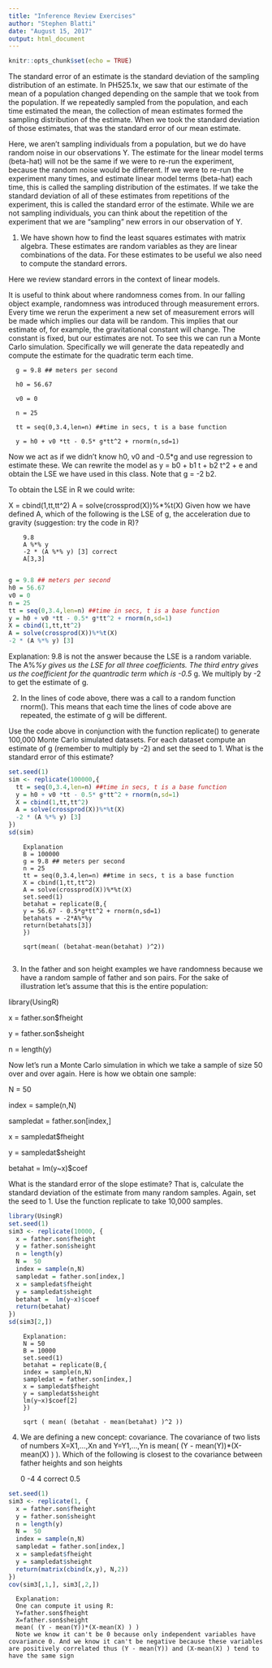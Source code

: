 ---
title: "Inference Review Exercises"
author: "Stephen Blatti"
date: "August 15, 2017"
output: html_document
---

```{r setup, include=FALSE}
knitr::opts_chunk$set(echo = TRUE)
```



The standard error of an estimate is the standard deviation of the sampling distribution of an estimate. In PH525.1x, we saw that our estimate of the mean of a population changed depending on the sample that we took from the population. If we repeatedly sampled from the population, and each time estimated the mean, the collection of mean estimates formed the sampling distribution of the estimate. When we took the standard deviation of those estimates, that was the standard error of our mean estimate.

Here, we aren't sampling individuals from a population, but we do have random noise in our observations Y. The estimate for the linear model terms (beta-hat) will not be the same if we were to re-run the experiment, because the random noise would be different. If we were to re-run the experiment many times, and estimate linear model terms (beta-hat) each time, this is called the sampling distribution of the estimates. If we take the standard deviation of all of these estimates from repetitions of the experiment, this is called the standard error of the estimate. While we are not sampling individuals, you can think about the repetition of the experiment that we are "sampling" new errors in our observation of Y.

1. We have shown how to find the least squares estimates with matrix algebra. These estimates are random variables as they are linear combinations of the data. For these estimates to be useful we also need to compute the standard errors.

Here we review standard errors in the context of linear models.

It is useful to think about where randomness comes from. In our falling object example, randomness was introduced through measurement errors. Every time we rerun the experiment a new set of measurement errors will be made which implies our data will be random. This implies that our estimate of, for example, the gravitational constant will change. The constant is fixed, but our estimates are not. To see this we can run a Monte Carlo simulation. Specifically we will generate the data repeatedly and compute the estimate for the quadratic term each time.

      g = 9.8 ## meters per second
      
      h0 = 56.67
      
      v0 = 0
      
      n = 25
      
      tt = seq(0,3.4,len=n) ##time in secs, t is a base function
      
      y = h0 + v0 *tt - 0.5* g*tt^2 + rnorm(n,sd=1)

Now we act as if we didn't know h0, v0 and -0.5*g and use regression to estimate these. We can rewrite the model as y = b0 + b1 t + b2 t^2 + e and obtain the LSE we have used in this class. Note that g = -2 b2.

To obtain the LSE in R we could write:

X = cbind(1,tt,tt^2)
A = solve(crossprod(X))%*%t(X)
Given how we have defined A, which of the following is the LSE of g, the acceleration due to gravity (suggestion: try the code in R)?

        9.8
        A %*% y
        -2 * (A %*% y) [3] correct
        A[3,3]
        
```{r}
g = 9.8 ## meters per second
h0 = 56.67
v0 = 0
n = 25
tt = seq(0,3.4,len=n) ##time in secs, t is a base function
y = h0 + v0 *tt - 0.5* g*tt^2 + rnorm(n,sd=1)
X = cbind(1,tt,tt^2)
A = solve(crossprod(X))%*%t(X)
-2 * (A %*% y) [3]
```
Explanation: 9.8 is not the answer because the LSE is a random variable. The A%*%y gives us the LSE for all three coefficients. The third entry gives us the coefficient for the quantradic term which is -0.5 * g. We multiply by -2 to get the estimate of g.

2. In the lines of code above, there was a call to a random function rnorm(). This means that each time the lines of code above are repeated, the estimate of g will be different.

Use the code above in conjunction with the function replicate() to generate 100,000 Monte Carlo simulated datasets. For each dataset compute an estimate of g (remember to multiply by -2) and set the seed to 1.
What is the standard error of this estimate?

```{r}
set.seed(1)
sim <- replicate(100000,{
  tt = seq(0,3.4,len=n) ##time in secs, t is a base function
  y = h0 + v0 *tt - 0.5* g*tt^2 + rnorm(n,sd=1)
  X = cbind(1,tt,tt^2)
  A = solve(crossprod(X))%*%t(X)
  -2 * (A %*% y) [3]
})
sd(sim)
```
          
        Explanation
        B = 100000
        g = 9.8 ## meters per second
        n = 25
        tt = seq(0,3.4,len=n) ##time in secs, t is a base function
        X = cbind(1,tt,tt^2)
        A = solve(crossprod(X))%*%t(X)
        set.seed(1)
        betahat = replicate(B,{
        y = 56.67 - 0.5*g*tt^2 + rnorm(n,sd=1)
        betahats = -2*A%*%y
        return(betahats[3])
        })
        
        sqrt(mean( (betahat-mean(betahat) )^2))          
                  

3. In the father and son height examples we have randomness because we have a random sample of father and son pairs. For the sake of illustration let's assume that this is the entire population:

library(UsingR)

x = father.son$fheight

y = father.son$sheight

n = length(y)

Now let's run a Monte Carlo simulation in which we take a sample of size 50 over and over again. Here is how we obtain one sample:

N =  50

index = sample(n,N)

sampledat = father.son[index,]

x = sampledat$fheight

y = sampledat$sheight

betahat =  lm(y~x)$coef

What is the standard error of the slope estimate? That is, calculate the standard deviation of the estimate from many random samples. Again, set the seed to 1.
Use the function replicate to take 10,000 samples.

```{r}
library(UsingR)
set.seed(1)
sim3 <- replicate(10000, {
  x = father.son$fheight
  y = father.son$sheight
  n = length(y)
  N =  50
  index = sample(n,N)
  sampledat = father.son[index,]
  x = sampledat$fheight
  y = sampledat$sheight
  betahat =  lm(y~x)$coef
  return(betahat)
})
sd(sim3[2,])
```
     
        Explanation:
        N = 50
        B = 10000
        set.seed(1)
        betahat = replicate(B,{
        index = sample(n,N)
        sampledat = father.son[index,]
        x = sampledat$fheight
        y = sampledat$sheight
        lm(y~x)$coef[2]
        })
        
        sqrt ( mean( (betahat - mean(betahat) )^2 ))

4. We are defining a new concept: covariance. The covariance of two lists of numbers X=X1,...,Xn and Y=Y1,...,Yn is mean( (Y - mean(Y))*(X-mean(X) ) ).
Which of the following is closest to the covariance between father heights and son heights

      0
      -4
      4 correct
      0.5

```{r}
set.seed(1)
sim3 <- replicate(1, {
  x = father.son$fheight
  y = father.son$sheight
  n = length(y)
  N =  50
  index = sample(n,N)
  sampledat = father.son[index,]
  x = sampledat$fheight
  y = sampledat$sheight
  return(matrix(cbind(x,y), N,2))
})
cov(sim3[,1,], sim3[,2,])
```
      Explanation:
      One can compute it using R:
      Y=father.son$fheight
      X=father.son$sheight
      mean( (Y - mean(Y))*(X-mean(X) ) )
      Note we know it can't be 0 because only independent variables have covariance 0. And we know it can't be negative because these variables are positively correlated thus (Y - mean(Y)) and (X-mean(X) ) tend to have the same sign
